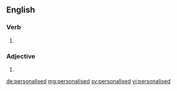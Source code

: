 ==English==

===Verb===
{{head|en}}

# {{en-past of|personalise}}

===Adjective===
{{en-adj}}

# {{alternative spelling of|personalized}}

[[de:personalised]]
[[mg:personalised]]
[[sv:personalised]]
[[vi:personalised]]